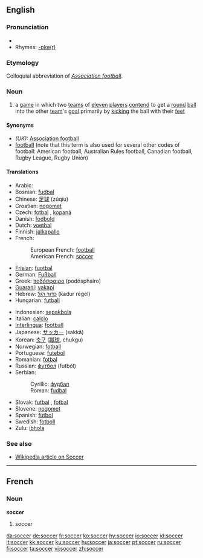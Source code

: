 ==English==
===Pronunciation===
*{{SAMPA|/sQk@/}}
*Rhymes: [[Rhymes:English:-ɒkə(r)|-ɒkə(r)]]

===Etymology===
Colloquial abbreviation of ''[[Association football]]''.

===Noun===
{{en-noun|-}}

# {{football}} a [[game]] in which two [[team]]s of [[eleven]] [[player]]s [[contend]] to get a [[round]] [[ball]] into the other [[team]]'s [[goal]] primarily by [[kick]]ing the ball with their [[foot|feet]]

====Synonyms====
*''(UK):'' [[Association football]]
*[[football]] (note that this term is also used for several other codes of football: American football, Australian Rules football, Canadian football, Rugby League, Rugby Union)

====Translations====
{{top}}
*Arabic: {{ARchar|[[كرة القدم]]}} {{Unicode|(kórat al-qádam)}} {{f}}
*Bosnian: [[fudbal#Bosnian|fudbal]] {{m}}
*Chinese: [[足球]] (zúqíu)
*Croatian: [[nogomet]] {{m}}
*Czech: [[fotbal]] {{m}}, [[kopaná]] {{f}}
*Danish: [[fodbold]]
*Dutch: [[voetbal]] {{n}}
*Finnish: [[jalkapallo]]
*French:
*:European French: [[football]] {{m}}
*:American French: [[#French|soccer]] {{m}}
*[[Frisian]]: [[fuotbal]]
*German: [[Fußball]] {{m}}
*Greek: [[ποδόσφαιρο]] (podósphairo) {{n}}
*[[Guaraní]]: [[vakapi]]
*Hebrew: [[כדור רגל]] (kadur regel)
*Hungarian: [[futball]]
{{mid}}
*Indonesian: [[sepakbola]]
*Italian: [[calcio]] {{m}}
*[[Interlingua]]: [[football]]
*Japanese: [[サッカー]] (sakkā)
*Korean: [[축구]] ([[蹴球]], chukgu)
*Norwegian: [[fotball]]
*Portuguese: [[futebol]] {{m}}
*Romanian: [[fotbal]] {{n}}
*Russian: [[футбол]] (futból) {{m}}
*Serbian:
*:Cyrillic: [[фудбал#Serbian|фудбал]] {{m}}
*:Roman: [[fudbal#Serbian|fudbal]] {{m}}
*Slovak: [[futbal]] {{m}}, [[fotbal]] {{m}}
*Slovene: [[nogomet]] {{m}}
*Spanish: [[fútbol]] {{m}}
*Swedish: [[fotboll]]
*Zulu: [[ibhola]]

{{bottom}}

===See also===
* [[w:Soccer|Wikipedia article on Soccer]]


----

==French==
===Noun===
'''soccer''' {{m}}

# {{italbrac|American French}} soccer

[[da:soccer]]
[[de:soccer]]
[[fr:soccer]]
[[ko:soccer]]
[[hy:soccer]]
[[io:soccer]]
[[id:soccer]]
[[it:soccer]]
[[kk:soccer]]
[[ku:soccer]]
[[hu:soccer]]
[[ja:soccer]]
[[pt:soccer]]
[[ru:soccer]]
[[fi:soccer]]
[[ta:soccer]]
[[vi:soccer]]
[[zh:soccer]]